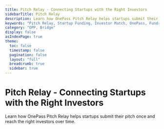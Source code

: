 ```yaml
---
title: Pitch Relay - Connecting Startups with the Right Investors
sidebarTitle: Pitch Relay
description: Learn how OnePass Pitch Relay helps startups submit their pitch once and reach the right investors over time.
keywords: "Pitch Relay, Startup Funding, Investor Match, OnePass, Fundraising"
category: "OPP, Bridge"
display: false
asIndexPage: true
theme:
  toc: false
  timestamp: false
  pagination: false
  layout: "full"
  breadcrumb: true
  sidebar: true
---
```



# <BookText className="inline " /> Pitch Relay - Connecting Startups with the Right Investors

Learn how OnePass Pitch Relay helps startups submit their pitch once and reach the right investors over time.

<ArticlesCardsList route="/guides/pitch-relay"/>
